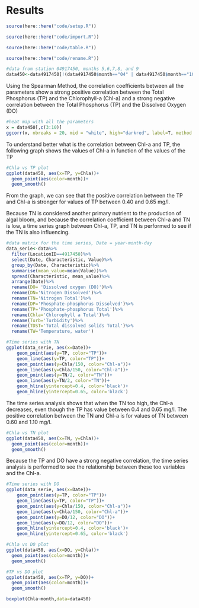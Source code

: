 # Results

```r
source(here::here("code/setup.R"))
```

```r
source(here::here("code/import.R"))
```

```r
source(here::here("code/table.R"))
```

```r
source(here::here("code/rename.R"))
```

```r
#data from station 04917450, months 5,6,7,8, and 9
data450<-data4917450[!(data4917450$month=="04" | data4917450$month=="10" | data4917450$month=="11"),]
```
Using the Spearman Method, the correlation coefficients between all the parameters show a strong positive correlation between the Total Phosphorus (TP) and the Chlorophyll-a (Chl-a) and a strong negative correlation between the Total Phosphorus (TP) and the Dissolved Oxygen (DO)
```r
#heat map with all the parameters
x = data450[,c(3:10)]
ggcorr(x, nbreaks = 20, mid = "white", high="darkred", label=T, method = c('pairwise','spearman'))
```
To understand better what is the correlation between Chl-a and TP, the following graph shows the values of Chl-a in function of the values of the TP
```r
#Chla vs TP plot
ggplot(data450, aes(x=TP, y=Chla))+
  geom_point(aes(color=month))+
  geom_smooth()
```
From the graph, we can see that the positive correlation between the TP and Chl-a is stronger for values of TP between 0.40 and 0.65 mg/l.

Because TN is considered another primary nutrient to the production of algal bloom, and because the correlation coefficient between Chl-a and TN is low, a time series graph between Chl-a, TP, and TN is performed to see if the TN  is also influencing.

```r
#data matrix for the time series, Date = year-month-day
data_serie<-data%>%
  filter(LocationID==4917450)%>%
  select(Date, Characteristic, Value)%>%
  group_by(Date, Characteristic)%>%
  summarise(mean_value=mean(Value))%>%
  spread(Characteristic, mean_value)%>%
  arrange(Date)%>%
  rename(DO= 'Dissolved oxygen (DO)')%>%
  rename(DN='Nitrogen Dissolved')%>%
  rename(TN='Nitrogen Total')%>%
  rename(DP='Phosphate-phosphorus Dissolved')%>%
  rename(TP='Phosphate-phosphorus Total')%>%
  rename(Chla='Chlorophyll a Total')%>%
  rename(Turb='Turbidity')%>%
  rename(TDST='Total dissolved solids Total')%>%
  rename(TW='Temperature, water')
```

```r
#Time series with TN
ggplot(data_serie, aes(x=Date))+
    geom_point(aes(y=TP, color="TP"))+
    geom_line(aes(y=TP, color="TP"))+
    geom_point(aes(y=Chla/150, color="Chl-a"))+
    geom_line(aes(y=Chla/150, color="Chl-a"))+
    geom_point(aes(y=TN/2, color="TN"))+
    geom_line(aes(y=TN/2, color="TN"))+
    geom_hline(yintercept=0.4, color='black')+
    geom_hline(yintercept=0.65, color='black')
```
The time series analysis shows that when the TN too high, the Chl-a decreases, even though the TP has value between 0.4 and 0.65 mg/l.
The positive correlation between the TN and Chl-a is for values of TN between 0.60 and 1.10 mg/l. 
```r
#Chla vs TN plot
ggplot(data450, aes(x=TN, y=Chla))+
  geom_point(aes(color=month))+
  geom_smooth()
```
Because the TP and DO have a strong negative correlation, the time series analysis is performed to see the relationship between these too variables and the Chl-a.

```r
#Time series with DO
ggplot(data_serie, aes(x=Date))+
    geom_point(aes(y=TP, color="TP"))+
    geom_line(aes(y=TP, color="TP"))+
    geom_point(aes(y=Chla/150, color="Chl-a"))+
    geom_line(aes(y=Chla/150, color="Chl-a"))+
    geom_point(aes(y=DO/12, color="DO"))+
    geom_line(aes(y=DO/12, color="DO"))+
    geom_hline(yintercept=0.4, color='black')+
    geom_hline(yintercept=0.65, color='black')
```
```r
#Chla vs DO plot
ggplot(data450, aes(x=DO, y=Chla))+
  geom_point(aes(color=month))+
  geom_smooth()
```
```r
#TP vs DO plot
ggplot(data450, aes(x=TP, y=DO))+
  geom_point(aes(color=month))+
  geom_smooth()
```

```r
boxplot(Chla~month,data=data450)
```
